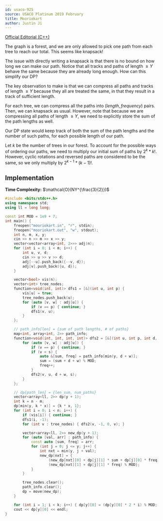 ```yaml
---
id: usaco-925
source: USACO Platinum 2019 February
title: Mooriokart
author: Justin Ji
---
```


[Official Editorial (C++)](https://usaco.org/current/data/sol_mooriokart_platinum_feb19.html)

<Spoiler title = "Hint 1">

The graph is a forest, and we are only allowed to pick one path from each tree
to reach our total. This seems like knapsack!

The issue with directly writing a knapsack is that there is no bound on
how long we can make our path. Notice that all tracks and paths of length $\ge Y$
behave the same because they are already long enough. How can this simplify our DP?

</Spoiler>

<Spoiler title = "Explanation">

The key observation to make is that we can compress all paths and tracks of
length $\ge Y$ because they all are treated the same, in that they result in a
track of sufficient length.

For each tree, we can compress all the paths into $(length, frequency)$ pairs.
Then, we can knapsack as usual. However, note that because we are compressing
all paths of length $\ge Y$, we need to explicitly store the sum of the path
lengths as well.

Our DP state would keep track of both the sum of the path lengths and
the number of such paths, for each possible length of our path.

Let $k$ be the number of trees in our forest. To account for the possible ways
of ordering our paths, we need to multiply our initial sum of paths by
$2^{k} * k!$. However, cyclic rotations and reversed paths are considered
to be the same, so we only multiply by $2^{k - 1} * (k - 1)!$.

## Implementation

**Time Complexity:** $\mathcal{O}(NY^{\frac{3}{2}})$

<LanguageSection>
<CPPSection>

```cpp
#include <bits/stdc++.h>
using namespace std;
using ll = long long;

const int MOD = 1e9 + 7;
int main() {
	freopen("mooriokart.in", "r", stdin);
	freopen("mooriokart.out", "w", stdout);
	int n, m, x, y;
	cin >> n >> m >> x >> y;
	vector<vector<array<int, 2>>> adj(n);
	for (int i = 0; i < m; i++) {
		int u, v, d;
		cin >> u >> v >> d;
		adj[--u].push_back({--v, d});
		adj[v].push_back({u, d});
	}

	vector<bool> vis(n);
	vector<int> tree_nodes;
	function<void(int, int)> dfs1 = [&](int u, int p) {
		vis[u] = true;
		tree_nodes.push_back(u);
		for (auto [v, w] : adj[u]) {
			if (v == p) { continue; }
			dfs1(v, u);
		}
	};

	// path_info[len] = {sum of path lengths, # of paths}
	map<int, array<int, 2>> path_info;
	function<void(int, int, int, int)> dfs2 = [&](int u, int p, int d, int s) {
		for (auto [v, w] : adj[u]) {
			if (v == p) { continue; }
			if (v < s) {
				auto &[sum, freq] = path_info[min(y, d + w)];
				sum = (sum + d + w) % MOD;
				freq++;
			}
			dfs2(v, u, d + w, s);
		}
	};

	// dp[path_len] = {len_sum, num_paths}
	vector<array<ll, 2>> dp(y + 1);
	int k = n - m;
	dp[min(y, k * x)] = {k * x, 1};
	for (int i = 0; i < n; i++) {
		if (vis[i]) { continue; }
		dfs1(i, -1);
		for (int v : tree_nodes) { dfs2(v, -1, 0, v); }

		vector<array<ll, 2>> new_dp(y + 1);
		for (auto [val, arr] : path_info) {
			const auto [sum, freq] = arr;
			for (int j = 0; j <= y; j++) {
				int nxt = min(y, j + val);
				new_dp[nxt] = {
				    (new_dp[nxt][0] + dp[j][1] * sum + dp[j][0] * freq) % MOD,
				    (new_dp[nxt][1] + dp[j][1] * freq) % MOD};
			}
		}

		tree_nodes.clear();
		path_info.clear();
		dp = move(new_dp);
	}

	for (int i = 1; i < k; i++) { dp[y][0] = (dp[y][0] * 2 * i) % MOD; }
	cout << dp[y][0] << endl;
}
```

</CPPSection>
</LanguageSection>

</Spoiler>
